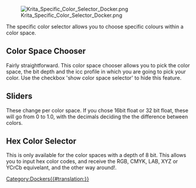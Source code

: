 [[File:Krita_Specific_Color_Selector_Docker.png]]

The specific color selector allows you to choose specific colours within a color space.

==Color Space Chooser==
Fairly straightforward. This color space chooser allows you to pick the color space, the bit depth and the icc profile in which you are going to pick your color.
Use the checkbox 'show color space selector' to hide this feature.

==Sliders==
These change per color space.
If you chose 16bit float or 32 bit float, these will go from 0 to 1.0, with the decimals deciding the the difference between colors.

==Hex Color Selector==
This is only available for the color spaces with a depth of 8 bit.
This allows you to input hex color codes, and receive the RGB, CMYK, LAB, XYZ or YCrCb equivelant, and the other way around!.

[[Category:Dockers{{#translation:}}]]
